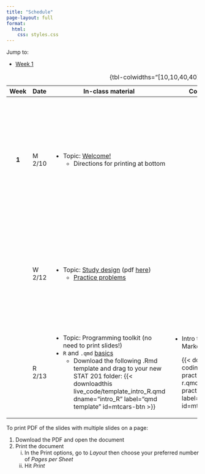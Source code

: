 ```yaml
---
title: "Schedule"
page-layout: full
format: 
  html:
    css: styles.css
---
```


Jump to:

-   [Week 1](#week1)

+--------------+----------+-------------------------------------------------------------------------------------------------------------------------------------------------------------------------------------------+-----------------------------------------------------------------------------------------------------------------------------------------------+------------------------------------------------------------------------------------------------------------------------------------+
| Week         | Date     | In-class material                                                                                                                                                                         | Coding practice                                                                                                                               | Assignments                                                                                                                        |
+:============:+==========+===========================================================================================================================================================================================+===============================================================================================================================================+====================================================================================================================================+
|              |          |                                                                                                                                                                                           |                                                                                                                                               |                                                                                                                                    |
+--------------+----------+-------------------------------------------------------------------------------------------------------------------------------------------------------------------------------------------+-----------------------------------------------------------------------------------------------------------------------------------------------+------------------------------------------------------------------------------------------------------------------------------------+
| ::: {#week1} | M 2/10   | -   Topic: [Welcome!](slides/slides-00-welcome.qmd)                                                                                                                                       |                                                                                                                                               | -   Submit [Problem Set 0](homework/hw0.qmd) **before 2/12** class                                                                 |
| **1**        |          |     -   Directions for printing at bottom                                                                                                                                                 |                                                                                                                                               | -   Try to install R and RStudio **before Thursday's 2/13 class** using [these instructions](slides/installation_instructions.qmd) |
| :::          |          |                                                                                                                                                                                           |                                                                                                                                               |                                                                                                                                    |
+--------------+----------+-------------------------------------------------------------------------------------------------------------------------------------------------------------------------------------------+-----------------------------------------------------------------------------------------------------------------------------------------------+------------------------------------------------------------------------------------------------------------------------------------+
|              | W 2/12   | -   Topic: [Study design](slides/slides-01-study-design.qmd) (pdf [here](slides/pdf/slides-01.pdf))                                                                                       |                                                                                                                                               | -   Install R and RStudio **before Thursday class** using [these instructions](slides/installation_instructions.qmd)               |
|              |          |     -   [Practice problems](practice_probs/practice-01-study-design.qmd)                                                                                                                  |                                                                                                                                               | -   Wednesday problems on [Problem Set 1](homework/hw1.pdf)                                                                        |
+--------------+----------+-------------------------------------------------------------------------------------------------------------------------------------------------------------------------------------------+-----------------------------------------------------------------------------------------------------------------------------------------------+------------------------------------------------------------------------------------------------------------------------------------+
|              | R 2/13   | -   Topic: Programming toolkit (no need to print slides!)                                                                                                                                 | -   Intro to R and Quarto Markdown                                                                                                            | -   TBD                                                                                                                            |
|              |          | -   `R` and `.qmd` [basics](live_code/intro_R.qmd)                                                                                                                                        |                                                                                                                                               |                                                                                                                                    |
|              |          |     -   Download the following .Rmd template and drag to your new STAT 201 folder: {{< downloadthis live_code/template_intro_R.qmd dname="intro_R" label="qmd template" id=mtcars-btn >}} |     {{< downloadthis coding_practice/coding-practice-02-intro-r.qmd dname="coding-practice-intro-R" label="Coding practice" id=mtcars-btn >}} |                                                                                                                                    |
+--------------+----------+-------------------------------------------------------------------------------------------------------------------------------------------------------------------------------------------+-----------------------------------------------------------------------------------------------------------------------------------------------+------------------------------------------------------------------------------------------------------------------------------------+

: {tbl-colwidths="\[10,10,40,40\]"}

To print PDF of the slides with multiple slides on a page:

1.  Download the PDF and open the document
2.  Print the document
    i.  In the Print options, go to *Layout* then choose your preferred number of *Pages per Sheet*
    ii. Hit *Print*
